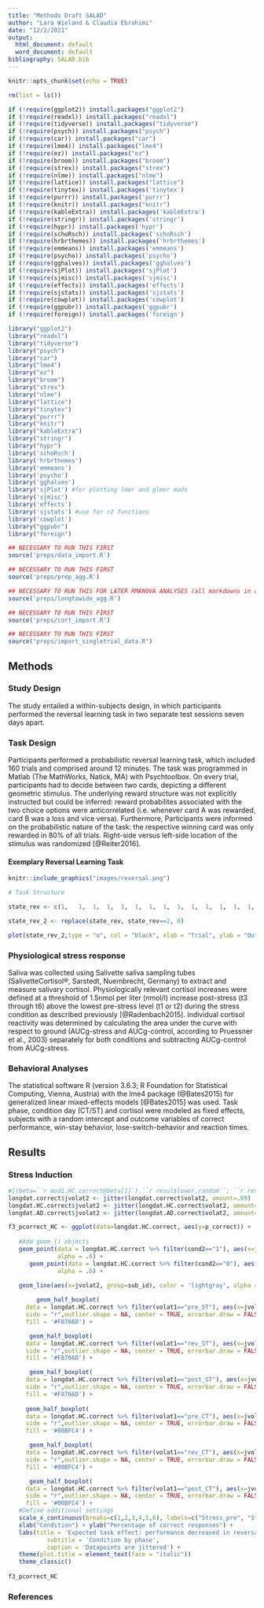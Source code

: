 ```yaml
---
title: "Methods Draft SALAD"
author: "Lara Wieland & Claudia Ebrahimi"
date: "12/2/2021"
output:
  html_document: default
  word_document: default
bibliography: SALAD.bib
---
```


```r
knitr::opts_chunk$set(echo = TRUE)
```

```r
rm(list = ls()) 

if (!require(ggplot2)) install.packages("ggplot2")
if (!require(readxl)) install.packages("readxl")
if (!require(tidyverse)) install.packages("tidyverse")
if (!require(psych)) install.packages("psych")
if (!require(car)) install.packages("car")
if (!require(lme4)) install.packages("lme4")
if (!require(ez)) install.packages("ez")
if (!require(broom)) install.packages("broom")
if (!require(strex)) install.packages("strex")
if (!require(nlme)) install.packages("nlme")
if (!require(lattice)) install.packages("lattice")
if (!require(tinytex)) install.packages('tinytex')
if (!require(purrr)) install.packages('purrr')
if (!require(knitr)) install.packages("knitr")
if (!require(kableExtra)) install.packages('kableExtra')
if (!require(stringr)) install.packages('stringr')
if (!require(hypr)) install.packages('hypr')
if (!require(schoRsch)) install.packages('schoRsch')
if (!require(hrbrthemes)) install.packages('hrbrthemes')
if (!require(emmeans)) install.packages('emmeans')
if (!require(psycho)) install.packages('psycho')
if (!require(gghalves)) install.packages('gghalves')
if (!require(sjPlot)) install.packages('sjPlot')
if (!require(sjmisc)) install.packages('sjmisc')
if (!require(effects)) install.packages('effects')
if (!require(sjstats)) install.packages('sjstats')
if (!require(cowplot)) install.packages('cowplot')
if (!require(ggpubr)) install.packages('ggpubr')
if (!require(foreign)) install.packages('foreign')

library("ggplot2")
library("readxl")
library("tidyverse")
library("psych")
library("car")
library("lme4")
library("ez")
library("broom")
library("strex")
library("nlme")
library("lattice")
library("tinytex")
library("purrr")
library("knitr")
library("kableExtra")
library("stringr")
library("hypr")
library('schoRsch')
library('hrbrthemes')
library('emmeans')
library('psycho')
library('gghalves')
library('sjPlot') #for plotting lmer and glmer mods
library('sjmisc') 
library('effects')
library('sjstats') #use for r2 functions
library('cowplot')
library("ggpubr")
library("foreign")

```

```r
## NECESSARY TO RUN THIS FIRST
source('preps/data_import.R')

```

```r
## NECESSARY TO RUN THIS FIRST
source('preps/prep_agg.R')

```

```r
## NECESSARY TO RUN THIS FOR LATER RMANOVA ANALYSES (all markdowns in analyses folder)
source('preps/longtowide_agg.R')

```

```r
## NECESSARY TO RUN THIS FIRST
source('preps/cort_import.R')

```

```r
## NECESSARY TO RUN THIS FIRST
source("preps/import_singletrial_data.R")
```

## Methods

### Study Design

The study entailed a within-subjects design, in which participants performed the reversal learning task in two separate test sessions seven days apart. 

### Task Design

Participants performed a probabilistic reversal learning task, which included 160 trials and comprised around 12 minutes. The task was programmed in Matlab (The MathWorks, Natick, MA) with Psychtoolbox. On every trial, participants had to decide between two cards, depicting a different geometric stimulus. The underlying reward structure was not explicitly instructed but could be inferred: reward probabilites associated with the two choice options were anticorrelated (i.e. whenever card A was rewarded, card B was a loss and vice versa). Furthermore, Participants were informed on the probabilistic nature of the task: the respective winning card was only rewarded in 80% of all trials. Right-side versus left-side location of the stimulus was randomized [@Reiter2016].

#### Exemplary Reversal Learning Task


```r


knitr::include_graphics("images/reversal.png")


```



```r
# Task Structure

state_rev <- c(1,	1,	1,	1,	1,	1,	1,	1,	1,	1,	1,	1,	1,	1,	1,	1,	1,	1,	1,	1,	1,	1,	1,	1,	1,	1,	1,	1,	1,	1,	1,	1,	1,	1,	1,	1,	1,	1,	1,	1,	1,	1,	1, 1,	1,	1,	1,	1,	1,	1,	1,	1,	1,	1,	1,	2,	2,	2,	2,	2,	2,	2,	2,	2,	2,	2,	2,	2,	2,	2,	1,	1,	1,	1,	1,	1,	1,	1,	1,	1,	1,	1,	1,	1,	1,	1,	1,	1,	1,	1,	2,	2,	2,	2,	2,	2,	2,	2,	2,	2,	2,	2,	2,	2,	2,	1,	1,	1,	1,	1,	1,	1,	1,	1,	1,	1,	1,	1,	1,	1,	1,	1,	1,	1,	1,	2,	2,	2,	2,	2,	2,	2,	2,	2,	2, 2,	2,	2,	2,	2,	2,	2,	2,	2,	2,	2,	2,	2,	2,	2,	2,	2,	2,	2,	2,	2,	2,	2,	2,	2,	2)

state_rev_2 <- replace(state_rev, state_rev==2, 0)

plot(state_rev_2,type = "o", col = "black", xlab = "Trial", ylab = "Outcome probability", main = "Contingencies")


```

### Physiological stress response

Saliva was collected using Salivette saliva sampling tubes (SalivetteCortisol®, Sarstedt, Nuembrecht, Germany) to extract and measure salivary cortisol. Physiologically relevant cortisol increases were defined at a threshold of 1.5nmol per liter (nmol/l) increase post-stress (t3 through t6) above the lowest pre-stress level (t1 or t2) during the stress condition as described previously [@Radenbach2015]. Individual cortisol reactivity was determined by calculating the area under the curve with respect to ground (AUCg-stress and AUCg-control, according to Pruessner et al., 2003) separately for both conditions and subtracting AUCg-control from AUCg-stress. 

### Behavioral Analyses

The statistical software R (version 3.6.3; R Foundation for Statistical Computing, Vienna, Austria) with the lme4 package (@Bates2015) for generalized linear mixed-effects models [@Bates2015] was used. Task phase, condition day (CT/ST) and cortisol were modeled as fixed effects, subjects with a random intercept and outcome variables of correct performance, win-stay behavior, lose-switch-behavior and reaction times.

## Results


### Stress Induction


```r
#[(beta=``r mod1.HC.correct@beta[1]`).``r resul$lower.random``; ``r resul$upper.random``], z=``r resul$zval.random``, p=``r resul$pval.random``, see Figure x). 
longdat.correct$jvolat2 <- jitter(longdat.correct$volat2, amount=.09)
longdat.HC.correct$jvolat2 <- jitter(longdat.HC.correct$volat2, amount=.09)
longdat.AD.correct$jvolat2 <- jitter(longdat.AD.correct$volat2, amount=.09)

f3_pcorrect_HC <- ggplot(data=longdat.HC.correct, aes(y=p_correct)) +
  
   #Add geom_() objects
   geom_point(data = longdat.HC.correct %>% filter(cond2=="1"), aes(x=jvolat2), color = '#00BFC4', size = 1.5, 
              alpha = .6) +
      geom_point(data = longdat.HC.correct %>% filter(cond2=="0"), aes(x=jvolat2), color = '#F8766D', size = 1.5,
              alpha = .6) +

   geom_line(aes(x=jvolat2, group=sub_id), color = 'lightgray', alpha = .3) +
    
        geom_half_boxplot(
     data = longdat.HC.correct %>% filter(volat1=="pre_ST"), aes(x=jvolat2, y=p_correct), position = position_nudge(x = -.3),
     side = "r",outlier.shape = NA, center = TRUE, errorbar.draw = FALSE, width = .2, 
     fill = '#F8766D') +

      geom_half_boxplot(
     data = longdat.HC.correct %>% filter(volat1=="rev_ST"), aes(x=jvolat2, y=p_correct), position = position_nudge(x = -.3),
     side = "r",outlier.shape = NA, center = TRUE, errorbar.draw = FALSE, width = .2, 
     fill = '#F8766D') +

      geom_half_boxplot(
     data = longdat.HC.correct %>% filter(volat1=="post_ST"), aes(x=jvolat2, y=p_correct), position = position_nudge(x = -.3),
     side = "r",outlier.shape = NA, center = TRUE, errorbar.draw = FALSE, width = .2, 
     fill = '#F8766D') +
      
     geom_half_boxplot(
     data = longdat.HC.correct %>% filter(volat1=="pre_CT"), aes(x=jvolat2, y=p_correct), position = position_nudge(x = -.3),
     side = "r",outlier.shape = NA, center = TRUE, errorbar.draw = FALSE, width = .2, 
     fill = '#00BFC4') +

      geom_half_boxplot(
     data = longdat.HC.correct %>% filter(volat1=="rev_CT"), aes(x=jvolat2, y=p_correct), position = position_nudge(x = -.3),
     side = "r",outlier.shape = NA, center = TRUE, errorbar.draw = FALSE, width = .2, 
     fill = '#00BFC4') +

      geom_half_boxplot(
     data = longdat.HC.correct %>% filter(volat1=="post_CT"), aes(x=jvolat2, y=p_correct), position = position_nudge(x = -.3),
     side = "r",outlier.shape = NA, center = TRUE, errorbar.draw = FALSE, width = .2, 
     fill = '#00BFC4') +
   #Define additional settings
   scale_x_continuous(breaks=c(1,2,3,4,5,6), labels=c("Stress_pre", "Stress_rev", "Stress_post","Control_pre","Control_rev","Control_post")) +
   xlab("Condition") + ylab("Percentage of correct responses") +
   labs(title = 'Expected task effect: performance decreased in reversal phase', 
           subtitle = 'Condition by phase',
           caption = 'Datapoints are jittered') + 
   theme(plot.title = element_text(face = "italic"))
   theme_classic()
   
f3_pcorrect_HC

```


### References
